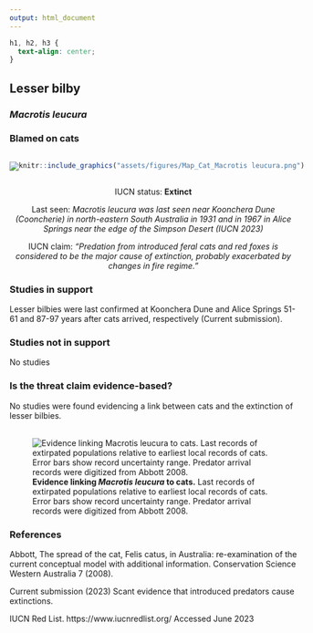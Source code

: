 ```yaml
---
output: html_document
---
```

```css
h1, h2, h3 {
  text-align: center;
}
```

## **Lesser bilby**
### *Macrotis leucura*
### Blamed on cats

:::: {style="display: flex;"}

::: {}

[![](assets/photos/Macrotis leucura.png)](https://www.inaturalist.org/photos/136748?size=original)

:::

::: {}

:::

::: {}
  ```r
  knitr::include_graphics("assets/figures/Map_Cat_Macrotis leucura.png")
  ```
:::

::::

<center>
IUCN status: **Extinct**

Last seen: *Macrotis leucura was last seen near Koonchera Dune (Cooncherie) in north-eastern South Australia in 1931 and in 1967 in Alice Springs near the edge of the Simpson Desert (IUCN 2023)*

IUCN claim: *"Predation from introduced feral cats and red foxes is considered to be the major cause of extinction, probably exacerbated by changes in fire regime."*

</center>


### Studies in support

Lesser bilbies were last confirmed at Koonchera Dune and Alice Springs 51-61 and 87-97 years after cats arrived, respectively (Current submission).

### Studies not in support

No studies

### Is the threat claim evidence-based?

No studies were found evidencing a link between cats and the extinction of lesser bilbies.
<br>
<br>

![**Evidence linking *Macrotis leucura* to cats.** Last records of extirpated populations relative to earliest local records of cats. Error bars show record uncertainty range. Predator arrival records were digitized from Abbott 2008.](assets/figures/Main_Evidence_Cat_Macrotis leucura.png)

### References



Abbott, The spread of the cat, Felis catus, in Australia: re-examination of the current conceptual model with additional information. Conservation Science Western Australia 7 (2008).

Current submission (2023) Scant evidence that introduced predators cause extinctions.

IUCN Red List. https://www.iucnredlist.org/ Accessed June 2023

